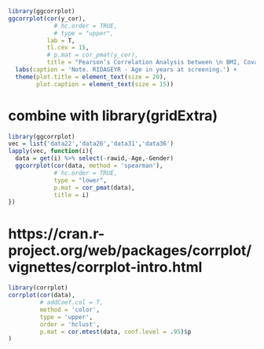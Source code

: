 

```r
library(ggcorrplot)
ggcorrplot(cor(y_cor), 
             # hc.order = TRUE,
             # type = "upper",
           lab = T,
           tl.cex = 15,
           # p.mat = cor_pmat(y_cor),
           title = "Pearson’s Correlation Analysis between \n BMI, Covariates and Physical Activity") + 
  labs(caption = 'Note. RIDAGEYR - Age in years at screening.') + 
  theme(plot.title = element_text(size = 20),
        plot.caption = element_text(size = 15))
```

# combine with library(gridExtra)
```r
library(ggcorrplot)
vec = list('data22','data26','data31','data36')
lapply(vec, function(i){
  data = get(i) %>% select(-rawid,-Age,-Gender)
  ggcorrplot(cor(data, method = 'spearman'), 
             # hc.order = TRUE,
             type = "lower",
             p.mat = cor_pmat(data),
             title = i)
})
```




# https://cran.r-project.org/web/packages/corrplot/vignettes/corrplot-intro.html


```r
library(corrplot)
corrplot(cor(data),
         # addCoef.col = T,
         method = 'color',
         type = 'upper',
         order = 'hclust',
         p.mat = cor.mtest(data, conf.level = .95)$p
)
```


